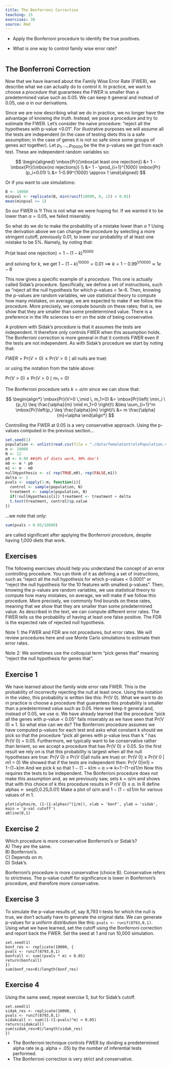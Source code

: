 ```yaml
---
title: The Bonferroni Correction
teaching: 15
exercises: 30
source: Rmd
---
```


::::::::::::::::::::::::::::::::::::::: objectives

- Apply the Bonferroni procedure to identify the true positives.

::::::::::::::::::::::::::::::::::::::::::::::::::

:::::::::::::::::::::::::::::::::::::::: questions

- What is one way to control family wise error rate?

::::::::::::::::::::::::::::::::::::::::::::::::::

```r
```

## The Bonferroni Correction 

Now that we have learned about the Family Wise Error Rate (FWER), we describe 
what we can actually do to control it.  In practice, we want to choose a 
_procedure_ that guarantees the FWER is smaller than a predetermined value such 
as 0.05. We can keep it general and instead of 0.05, use $\alpha$ in our 
derivations.

Since we are now describing what we do in practice, we no longer have the 
advantage of knowing _the truth_. Instead, we pose a procedure and try to 
estimate the FWER.  Let's consider the naive procedure: "reject all the 
hypotheses with p-value <0.01". For illustrative purposes we will assume all the 
tests are independent (in the case of testing diets this is a safe assumption; 
in the case of genes it is not so safe since some groups of genes act together). 
Let $p_1,\dots,p_{10000}$ be the the p-values we get from each test. These are 
independent random variables so: 


$$
\begin{aligned}
\mbox{Pr}(\mbox{at least one rejection}) &= 1 -\mbox{Pr}(\mbox{no rejections}) \\
&= 1 - \prod_{i=1}^{1000} \mbox{Pr}(p_i>0.01) \\
&= 1-0.99^{1000} \approx 1
\end{aligned}
$$


Or if you want to use simulations:

```r
B <- 10000
minpval <- replicate(B, min(runif(10000, 0, 1)) < 0.01)
mean(minpval >= 1)
```

So our FWER is 1! This is not what we were hoping for. If we wanted it to be 
lower than $\alpha=0.05$, we failed miserably. 

So what do we do to make the probability of a mistake lower than $\alpha$ ? 
Using the derivation above we can change the procedure by selecting a more 
stringent cutoff, previously 0.01, to lower our probability of at least one 
mistake to be 5%. Namely, by noting that: 

$\mbox{Pr}(\mbox{at least one rejection}) =  1-(1-k)^{10000}$

and solving for $k$, we get 
$1-(1-k)^{10000}=0.01 \implies k = 1-0.99^{1/10000} \approx 1e-6$

This now gives a specific example of a _procedure_. This one is actually called 
Sidak's procedure. Specifically, we define a set of instructions, such as 
"reject all the null hypothesis for which p-values < 1e-6. Then, knowing the 
p-values are random variables, we use statistical theory to compute how many 
mistakes, on average, we are expected to make if we follow this procedure. More 
precisely, we compute bounds on these rates; that is, we show that they are 
smaller than some predetermined value. There is a preference in the life 
sciences to err on the side of being conservative.

A problem with Sidak's procedure is that it assumes the tests are independent. 
It therefore only controls FWER when this assumption holds. The Bonferroni 
correction is more general in that it controls FWER even if the tests are not 
independent. 
As with Sidak's procedure we start by noting that: 


$FWER = \mbox{Pr}(V>0) \leq \mbox{Pr}(V>0 \mid \mbox{all nulls are true})$


or using the notation from the table above:

$\mbox{Pr}(V>0) \leq \mbox{Pr}(V>0 \mid m_1=0)$

The Bonferroni procedure sets $k=\alpha/m$ since we can show that:

$$
\begin{align*}
\mbox{Pr}(V>0 \,\mid \, m_1=0) &= \mbox{Pr}\left( \min_i \{p_i\} \leq \frac{\alpha}{m} \mid m_1=0 \right)\\
 &\leq \sum_{i=1}^m \mbox{Pr}\left(p_i \leq \frac{\alpha}{m} \right)\\
 &= m \frac{\alpha}{m}=\alpha
\end{align*}
$$


Controlling the FWER at 0.05 is a very conservative approach. Using the p-values 
computed in the previous section...

```r
set.seed(1)
population <- unlist(read.csv(file = "./data/femaleControlsPopulation.csv"))
m <- 10000
N <- 12
p0 <- 0.90 ##10% of diets work, 90% don't
m0 <- m * p0
m1 <- m - m0
nullHypothesis <- c( rep(TRUE,m0), rep(FALSE,m1)) 
delta <- 3
pvals <- sapply(1:m, function(i){
  control <- sample(population, N)
  treatment <- sample(population, N)
  if(!nullHypothesis[i]) treatment <- treatment + delta
  t.test(treatment, control)$p.value
})
```

...we note that only:

```r
sum(pvals < 0.05/10000)
```

are called significant after applying the Bonferroni procedure, despite having 
1,000 diets that work. 

## Exercises
The following exercises should help you understand the concept of an error 
controlling procedure. You can think of it as defining a set of instructions, 
such as “reject all the null hypothesis for which p-values < 0.0001” or “reject 
the null hypothesis for the 10 features with smallest p-values”. Then, knowing 
the p-values are random variables, we use statistical theory to compute how many 
mistakes, on average, we will make if we follow this procedure. More precisely, 
we commonly find bounds on these rates, meaning that we show that they are 
smaller than some predetermined value.
As described in the text, we can compute different error rates. The FWER tells 
us the probability of having at least one false positive. The FDR is the 
expected rate of rejected null hypothesis.

Note 1: the FWER and FDR are not procedures, but error rates. We will review 
procedures here and use Monte Carlo simulations to estimate their error rates.

Note 2: We sometimes use the colloquial term “pick genes that” meaning “reject 
the null hypothesis for genes that”.

::::::::::::::::::::::::::::::::::::: challenge


## Exercise 1
We have learned about the family wide error rate FWER. This is the probability 
of incorrectly rejecting the null at least once. Using the notation in the 
video, this probability is written like this: Pr(V 0).
What we want to do in practice is choose a procedure that guarantees this 
probability is smaller than a predetermined value such as 0.05. Here we keep 
it general and, instead of 0.05, we use α.
We have already learned that the procedure “pick all the genes with p-value <
0.05” fails miserably as we have seen that Pr(V 0) ≈ 1. So what else can we 
do?
The Bonferroni procedure assumes we have computed p-values for each test and 
asks what constant k should we pick so that the procedure “pick all genes with 
p-value less than k “ has Pr(V 0) = 0.05. Furthermore, we typically want to 
be conservative rather than lenient, so we accept a procedure that has 
Pr(V 0) ≤ 0.05.
So the first result we rely on is that this probability is largest when all 
the null hypotheses are true:
Pr(V 0) ≤ Pr(V 0|all nulls are true)
or:
Pr(V 0) ≤ Pr(V 0 | m1 = 0) 
We showed that if the tests are independent then:
Pr(V 0|m1) = 1−(1−k)m 
And we pick k so that 1 − (1 − k)m = α =⇒ k=1−(1−α)1/m
Now this requires the tests to be independent. The Bonferroni procedure does 
not make this assumption and, as we previously saw, sets k = α/m and shows 
that with this choice of k this procedure results in P r(V 0) ≤ α.
In R define
alphas <- seq(0,0.25,0.01)
Make a plot of α/m and 1 − (1 − α)1/m for various values of m 1.

:::::::::::::::: solution

`plot(alphas/m, (1-(1-alphas)^(1/m)), xlab = 'bonf', ylab = 'sidak',` 
`main = 'p-val cutoff')`  
`abline(0,1)`

:::::::::::::::::::::::::

## Exercise 2
Which procedure is more conservative Bonferroni’s or Sidak’s?  
A) They are the same.  
B) Bonferroni's.  
C) Depends on m.  
D) Sidak’s. 

:::::::::::::::: solution

Bonferroni’s procedure is more conservative (choice B). Conservative refers 
to strictness. The p-value cutoff for significance is lower in Bonferroni’s 
procedure, and therefore more conservative.

:::::::::::::::::::::::::

## Exercise 3
To simulate the p-value results of, say 8,793 t-tests for which the null is 
true, we don’t actually have to generate the original data. We can generate 
p-values for a uniform distribution like this: `pvals <- runif(8793,0,1)`. 
Using what we have learned, set the cutoff using the Bonferroni correction and 
report back the FWER. Set the seed at 1 and run 10,000 simulation.
 
:::::::::::::::: solution

`set.seed(1)`  
`bonf_res <- replicate(10000, {`  
`pvals <- runif(8793,0,1)`  
`bonfcall <- sum((pvals * m) < 0.05)`  
`return(bonfcall)`  
`})`  
`sum(bonf_res>0)/length(bonf_res)`

:::::::::::::::::::::::::

## Exercise 4
Using the same seed, repeat exercise 5, but for Sidak’s cutoff.

:::::::::::::::: solution

`set.seed(1)`  
`sidak_res <- replicate(10000, {`  
  `pvals <- runif(8793,0,1)`  
  `sidakcall <- sum((1-(1-pvals)^m) < 0.05)`  
  `return(sidakcall)`  
  `sum(sidak_res>0)/length(sidak_res)`  
  `})`

:::::::::::::::::::::::::

:::::::::::::::::::::::::::::::::::::::::::::::


:::::::::::::::::::::::::::::::::::::::: keypoints

- The Bonferroni technique controls FWER by dividing a predetermined alpha rate (e.g. alpha = .05) by the number of inferential tests performed.
- The Bonferroni correction is very strict and conservative.

::::::::::::::::::::::::::::::::::::::::::::::::::
